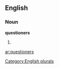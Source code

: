 
==English==

===Noun===
'''questioners'''

# {{plural of|[[questioner]]}}

[[Category:English plurals]]

[[ar:questioners]]